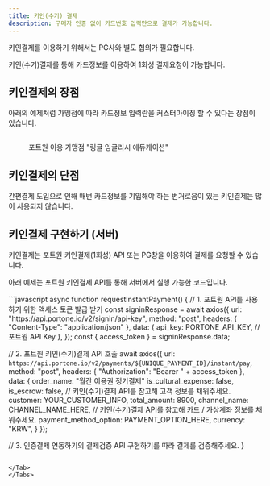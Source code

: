 ```yaml
---
title: 키인(수기) 결제
description: 구매자 인증 없이 카드번호 입력만으로 결제가 가능합니다.
---
```




<Hint style="info">
키인결제를 이용하기 위해서는 PG사와 별도 협의가 필요합니다.

</Hint>

키인(수기)결제를 통해 카드정보를 이용하여 1회성 결제요청이 가능합니다.

## 키인결제의 장점

아래의 예제처럼 가맹점에 따라 카드정보 입력란을 커스터마이징 할 수 있다는 장점이 있습니다.

<figure><img src="https://openapi-documentation-poc.vercel.app/_next/image?url=%2F_next%2Fstatic%2Fmedia%2Fv2-user-guide-chaiport-merchant.ec3dd18c.png&#x26;w=3840&#x26;q=100" alt=""/><figcaption><p>포트원 이용 가맹점 "링글 잉글리시 에듀케이션"</p></figcaption></figure>

## 키인결제의 단점

간편결제 도입으로 인해 매번 카드정보를 기입해야 하는 번거로움이 있는 키인결제는 많이 사용되지 않습니다.

## 키인결제 구현하기 (서버)

키인결제는 포트원 키인결제(1회성) API 또는 PG창을 이용하여 결제를 요청할 수 있습니다.

아래 예제는 포트원 키인결제 API를 통해 서버에서 실행 가능한 코드입니다.

<Tabs>
<Tab title="Node.js">
```javascript
async function requestInstantPayment() {
  // 1. 포트원 API를 사용하기 위한 액세스 토큰 발급 받기
  const signinResponse = await axios({
    url: "https://api.portone.io/v2/signin/api-key",
    method: "post",
    headers: { "Content-Type": "application/json" },
    data: {
      api_key: PORTONE_API_KEY, // 포트원 API Key
    },
  });
  const { access_token } = signinResponse.data;
  
  // 2. 포트원 키인(수기)결제 API 호출
  await axios({
    url: `https://api.portone.io/v2/payments/${UNIQUE_PAYMENT_ID}/instant/pay`,
    method: "post",
    headers: { "Authorization": "Bearer " + access_token },
    data: {
      order_name: "월간 이용권 정기결제"
      is_cultural_expense: false,
      is_escrow: false,
      // 키인(수기)결제 API를 참고해 고객 정보를 채워주세요.
      customer: YOUR_CUSTOMER_INFO,
      total_amount: 8900,
      channel_name: CHANNEL_NAME_HERE,
      // 키인(수기)결제 API를 참고해 카드 / 가상계좌 정보를 채워주세요.
      payment_method_option: PAYMENT_OPTION_HERE,
      currency: "KRW",
    }
  });
  
  // 3. 인증결제 연동하기의 결제검증 API 구현하기를 따라 결제를 검증해주세요.
}
```

</Tab>
</Tabs>

